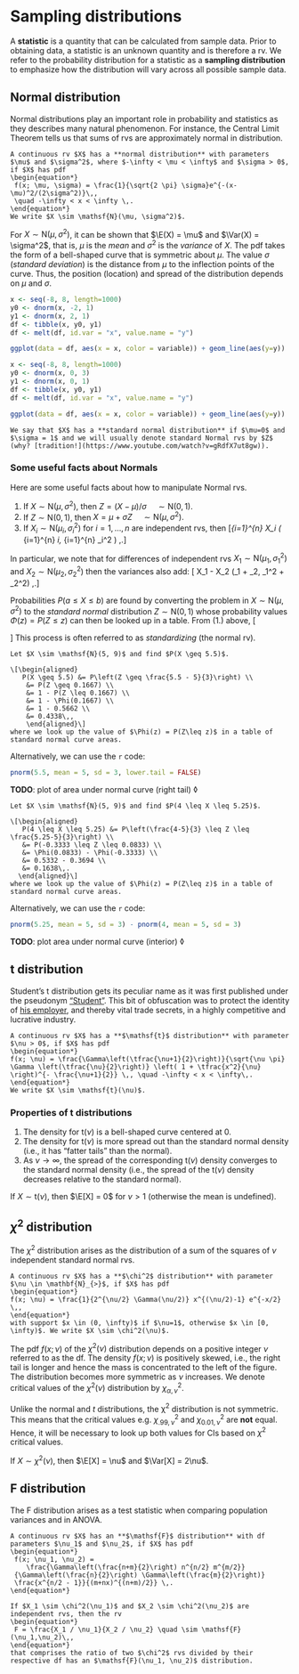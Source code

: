 # Sampling distributions {#sampling-distributions}

A **statistic** is a quantity that can be calculated from sample data. Prior to obtaining data, a statistic is an unknown quantity and is therefore a rv. We refer to the probability distribution for a statistic as a **sampling distribution** to emphasize how the distribution will vary across all possible sample data. 

## Normal distribution {#normal-distribution}

Normal distributions play an important role in probability and statistics as they describes many natural phenomenon. For instance, the Central Limit Theorem tells us that sums of rvs are approximately normal in distribution.  

```definition
A continuous rv $X$ has a **normal distribution** with parameters $\mu$ and $\sigma^2$, where $-\infty < \mu < \infty$ and $\sigma > 0$, if $X$ has pdf
\begin{equation*}
 f(x; \mu, \sigma) = \frac{1}{\sqrt{2 \pi} \sigma}e^{-(x-\mu)^2/(2\sigma^2)}\,, 
 \quad -\infty < x < \infty \,.
\end{equation*}
We write $X \sim \mathsf{N}(\mu, \sigma^2)$. 
```  

For $X\sim \mathsf{N}(\mu,\sigma^2)$, it can be shown that $\E(X) = \mu$ and $\Var(X) = \sigma^2$, that is, $\mu$ is the *mean* and $\sigma^2$ is the *variance* of $X$. The pdf takes the form of a bell-shaped curve that is symmetric about $\mu$. The value $\sigma$ (*standard deviation*) is the distance from $\mu$ to the inflection points of the curve. Thus, the position (location) and spread of the distribution depends on $\mu$ and $\sigma$.  

```r
x <- seq(-8, 8, length=1000)
y0 <- dnorm(x, -2, 1)
y1 <- dnorm(x, 2, 1)
df <- tibble(x, y0, y1)
df <- melt(df, id.var = "x", value.name = "y")

ggplot(data = df, aes(x = x, color = variable)) + geom_line(aes(y=y)) 
```  

```r
x <- seq(-8, 8, length=1000)
y0 <- dnorm(x, 0, 3)
y1 <- dnorm(x, 0, 1)
df <- tibble(x, y0, y1)
df <- melt(df, id.var = "x", value.name = "y")

ggplot(data = df, aes(x = x, color = variable)) + geom_line(aes(y=y)) 
```  

```definition
We say that $X$ has a **standard normal distribution** if $\mu=0$ and $\sigma = 1$ and we will usually denote standard Normal rvs by $Z$ (why? [tradition!](https://www.youtube.com/watch?v=gRdfX7ut8gw)).
```  

### Some useful facts about Normals {#facts-normals}

Here are some useful facts about how to manipulate Normal rvs.  

1. If $X \sim \mathsf{N}(\mu, \sigma^2),$ then $Z = (X - \mu) / \sigma \quad \sim \mathsf{N}(0,1).$ 
2. If $Z \sim \mathsf{N}(0, 1),$ then $X = \mu + \sigma Z \quad \sim \mathsf{N}(\mu, \sigma^2).$ 
3. If $X_i \sim \mathsf{N}(\mu_i, \sigma_i^2)$ for $i = 1, \dots, n$ are independent rvs, then 
\[\sum_{i=1}^{n} X_i \sim \mathsf{N} \left( \sum_{i=1}^{n} \mu_i, \sum_{i=1}^{n} \sigma_i^2 \right) \,.\]  

In particular, we note that for differences of independent rvs $X_1 \sim \mathsf{N}(\mu_1, \sigma_1^2)$ and $X_2 \sim \mathsf{N}(\mu_2, \sigma_2^2)$ then the variances also add:
\[ X_1 - X_2 \sim \mathsf{N}(\mu_1 + \mu_2, \sigma_1^2 + \sigma_2^2) \,.\]  

Probabilities $P(a \leq X \leq b)$ are found by converting the problem in $X \sim \mathsf{N}(\mu, \sigma^2)$ to the *standard normal* distribution $Z \sim \mathsf{N}(0, 1)$ whose probability values $\Phi(z) = P(Z\leq z)$ can then be looked up in a table. From (1.) above, 
\[\begin{aligned}
   P(a < X < b) &= P\left( \frac{a-\mu}{\sigma} < Z < \frac{b-\mu}{\sigma} \right) \\ 
    &= \Phi \left( \frac{b-\mu}{\sigma}\right) - \Phi\left(\frac{a-\mu}{\sigma}\right) \,.
   \end{aligned}\]
This process is often referred to as *standardizing* (the normal rv).  

```example
Let $X \sim \mathsf{N}(5, 9)$ and find $P(X \geq 5.5)$. 

\[\begin{aligned}
   P(X \geq 5.5) &= P\left(Z \geq \frac{5.5 - 5}{3}\right) \\
    &= P(Z \geq 0.1667) \\
    &= 1 - P(Z \leq 0.1667) \\
    &= 1 - \Phi(0.1667) \\
    &= 1 - 0.5662 \\
    &= 0.4338\,,
    \end{aligned}\]
where we look up the value of $\Phi(z) = P(Z\leq z)$ in a table of standard normal curve areas.
```  

Alternatively, we can use the `r` code:
```r
pnorm(5.5, mean = 5, sd = 3, lower.tail = FALSE) 
```  
**TODO**: plot of area under normal curve (right tail)  $\lozenge$


```example
Let $X \sim \mathsf{N}(5, 9)$ and find $P(4 \leq X \leq 5.25)$. 

\[\begin{aligned}
   P(4 \leq X \leq 5.25) &= P\left(\frac{4-5}{3} \leq Z \leq \frac{5.25-5}{3}\right) \\
   &= P(-0.3333 \leq Z \leq 0.0833) \\
   &= \Phi(0.0833) - \Phi(-0.3333) \\
   &= 0.5332 - 0.3694 \\
   &= 0.1638\,.
  \end{aligned}\]
where we look up the value of $\Phi(z) = P(Z\leq z)$ in a table of standard normal curve areas. 
```  

Alternatively, we can use the `r` code:
```r
pnorm(5.25, mean = 5, sd = 3) - pnorm(4, mean = 5, sd = 3) 
```  

**TODO**: plot area under normal curve (interior)  $\lozenge$

<!-- ### Critical $z$ values -->

<!-- Below we provide a table containing commonly used normal critical values (note: indexed by $\alpha/2$).   -->

<!-- ```{r z-crit-val, echo=FALSE, warning = FALSE, message = FALSE} -->
<!-- kbl(tibble(read_csv("data/z-crit-val.csv")), caption = "Table of $z$ critical values.", booktabs = T) %>% -->
<!--  kable_styling(latex_options = c("striped")) -->
<!-- ```    -->

## $\mathsf{t}$ distribution {#t-distribution}

Student's $\mathsf{t}$ distribution gets its peculiar name as it was first published under the pseudonym  ["Student"](https://mathshistory.st-andrews.ac.uk/Biographies/Gosset/). This bit of obfuscation was to protect the identity of [his employer](https://www.wikiwand.com/en/Guinness_Brewery), and thereby vital trade secrets, in a highly competitive and lucrative industry.  

```definition
A continuous rv $X$ has a **$\mathsf{t}$ distribution** with parameter $\nu > 0$, if $X$ has pdf
\begin{equation*}
f(x; \nu) = \frac{\Gamma\left(\tfrac{\nu+1}{2}\right)}{\sqrt{\nu \pi} \Gamma \left(\tfrac{\nu}{2}\right)} \left( 1 + \tfrac{x^2}{\nu} \right)^{- \frac{\nu+1}{2}} \,, \quad -\infty < x < \infty\,.
\end{equation*}
We write $X \sim \mathsf{t}(\nu)$. 
```  

### Properties of $\mathsf{t}$ distributions {#facts-t}

1. The density for $\mathsf{t}(\nu)$ is a bell-shaped curve centered at $0$.
2. The density for $\mathsf{t}(\nu)$ is more spread out than the standard normal density (i.e., it has "fatter tails" than the normal).
3. As $\nu \to \infty$, the spread of the corresponding $\mathsf{t}(\nu)$ density converges to the standard normal density (i.e., the spread of the $\mathsf{t}(\nu)$ density decreases relative to the standard normal).  

If $X \sim \mathsf{t}(\nu)$, then $\E[X] = 0$ for $\nu > 1$ (otherwise the mean is undefined).  


## $\chi^2$ distribution {#chisq-distribution}

The $\chi^2$ distribution arises as the distribution of a sum of the squares of $\nu$ independent standard normal rvs.  

```definition
A continuous rv $X$ has a **$\chi^2$ distribution** with parameter $\nu \in \mathbf{N}_{>}$, if $X$ has pdf
\begin{equation*}
f(x; \nu) = \frac{1}{2^{\nu/2} \Gamma(\nu/2)} x^{(\nu/2)-1} e^{-x/2} \,, 
\end{equation*}
with support $x \in (0, \infty)$ if $\nu=1$, otherwise $x \in [0, \infty)$. We write $X \sim \chi^2(\nu)$. 
```  

The pdf $f(x; \nu)$ of the $\chi^2(\nu)$ distribution depends on a positive integer $\nu$ referred to as the df. The density $f(x;\nu)$ is positively skewed, i.e., the right tail is longer and hence the mass is concentrated to the left of the figure. The distribution becomes more symmetric as $\nu$ increases. We denote critical values of the $\chi^2(\nu)$ distribution by $\chi^2_{\alpha, \nu}$.  

:::{.warningblock}
Unlike the normal and $t$ distributions, the $\mathsf{\chi}^2$ distribution is not symmetric. This means that the critical values e.g. $\chi^2_{.99, \nu}$ and $\chi^2_{0.01,\nu}$ are **not** equal. Hence, it will be necessary to look up both values for CIs based on $\chi^2$ critical values.  
:::

If $X \sim \chi^2(\nu)$, then $\E[X] = \nu$ and $\Var[X] = 2\nu$.  

## $\mathsf{F}$ distribution {#F-distribution}

The $\mathsf{F}$ distribution arises as a test statistic when comparing population variances and in ANOVA. 

```definition
A continuous rv $X$ has an **$\mathsf{F}$ distribution** with df parameters $\nu_1$ and $\nu_2$, if $X$ has pdf
\begin{equation*}
 f(x; \nu_1, \nu_2) = 
    \frac{\Gamma\left(\frac{n+m}{2}\right) n^{n/2} m^{m/2}}
 {\Gamma\left(\frac{n}{2}\right) \Gamma\left(\frac{m}{2}\right)} 
 \frac{x^{n/2 - 1}}{(m+nx)^{(n+m)/2}} \,.
\end{equation*}
```

```theorem
If $X_1 \sim \chi^2(\nu_1)$ and $X_2 \sim \chi^2(\nu_2)$ are independent rvs, then the rv 
\begin{equation*}
 F = \frac{X_1 / \nu_1}{X_2 / \nu_2} \quad \sim \mathsf{F}(\nu_1,\nu_2)\,,
\end{equation*}
that comprises the ratio of two $\chi^2$ rvs divided by their respective df has an $\mathsf{F}(\nu_1, \nu_2)$ distribution. 
```